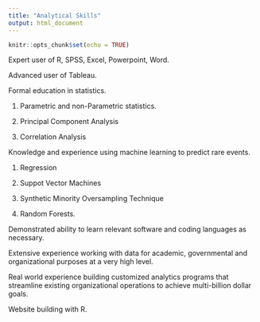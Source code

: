 ```yaml
---
title: "Analytical Skills"
output: html_document
---
```


```r
knitr::opts_chunk$set(echo = TRUE)
```


Expert user of R, SPSS, Excel, Powerpoint, Word. 

Advanced user of Tableau. 

Formal education in statistics.

1. Parametric and non-Parametric statistics.

2. Principal Component Analysis

3. Correlation Analysis


Knowledge and experience using machine learning to predict rare events. 

1. Regression 

2. Suppot Vector Machines

3. Synthetic Minority Oversampling Technique 

4. Random Forests. 

Demonstrated ability to learn relevant software and coding languages as necessary.

Extensive experience working with data for academic, governmental and organizational purposes at a very high level.

Real world experience building customized analytics programs that streamline existing organizational operations to achieve multi-billion dollar goals. 

Website building with R. 



